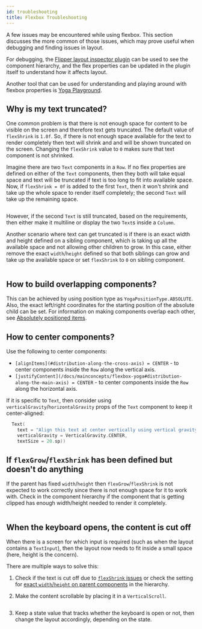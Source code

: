 ```yaml
---
id: troubleshooting
title: Flexbox Troubleshooting
---
```


A few issues may be encountered while using flexbox. This section discusses the more common of those issues, which may prove useful when debugging and finding issues in layout.

For debugging, the [Flipper layout inspector plugin](/docs/debugging/debugging-tips#layout-inspector-plugin) can be used to see the component hierarchy, and the flex properties can be updated in the plugin itself to understand how it affects layout.

Another tool that can be used for understanding and playing around with flexbox properties is [Yoga Playground](https://yogalayout.com/playground).

## Why is my text truncated?

One common problem is that there is not enough space for content to be visible on the screen and therefore text gets truncated.
The default value of `flexShrink` is `1.0f`. So, if there is not enough space available for the text to render completely then text will shrink and and will be shown truncated on the screen. Changing the `flexShrink` value to `0` makes sure that text component is not shrinked.

Imagine there are two `Text` components in a `Row`. If no flex properties are defined on either of the `Text` components, then they both will take equal space and text will be truncated if text is too long to fit into available space.
Now, if `flexShrink = 0f` is added to the first `Text`, then it won't shrink and take up the whole space to render itself completely; the second `Text` will take up the remaining space.

```kotlin file=sample/src/main/java/com/facebook/samples/litho/documentation/flexbox/TextInRow.kt start=start_example end=end_example
```

However, if the second `Text` is still truncated, based on the requirements, then either make it multiline or display the two `Text`s inside a `Column`.

Another scenario where text can get truncated is if there is an exact width and height defined on a sibling component, which is taking up all the available space and not allowing other children to grow.
In this case, either remove the exact `width`/`height` defined so that both siblings can grow and take up the available space or set `flexShrink` to `0` on sibling component.

```kotlin file=sample/src/main/java/com/facebook/samples/litho/documentation/flexbox/TextInsideContainer.kt start=start_example end=end_example
```

## How to build overlapping components?

This can be achieved by using position type as `YogaPositionType.ABSOLUTE`. Also, the exact left/right coordinates for the starting position of the absolute child can be set.
For information on making components overlap each other, see [Absolutely positioned items](yoga-playground.mdx#absolutely-positioned-items).

## How to center components?

Use the following to center components:

* `[alignItems](#distribution-along-the-cross-axis) = CENTER` - to center components inside the `Row` along the vertical axis.
* `[justifyContent](/docs/mainconcepts/flexbox-yoga#distribution-along-the-main-axis) = CENTER` - to center components inside the `Row` along the horizontal axis.

If it is specific to `Text`, then consider using `verticalGravity`/`horizontalGravity` props of the `Text` component to keep it center-aligned:

```kotlin
  Text(
    text = "Align this text at center vertically using vertical gravity",
    verticalGravity = VerticalGravity.CENTER,
    textSize = 20.sp))
```

## If `flexGrow`/`flexShrink` has been defined but doesn't do anything

If the parent has fixed `width`/`height` then `flexGrow`/`flexShrink` is not expected to work correctly since there is not enough space for it to work with. Check in the component hierarchy if the component that is getting clipped has enough width/height needed to render it completely.

```kotlin file=sample/src/main/java/com/facebook/samples/litho/documentation/flexbox/TextInColumnWithExactHeight.kt start=start_example end=end_example
```

## When the keyboard opens, the content is cut off

When there is a screen for which input is required (such as when the layout contains a `TextInput`), then the layout now needs to fit inside a small space (here, height is the concern).

There are multiple ways to solve this:

1. Check if the text is cut off due to [`flexShrink` issues](#why-is-my-text-truncated) or check the setting for [exact `width`/`height` on parent components](#if-flexgrowflexshrink-has-been-defined-but-doesnt-do-anything) in the hierarchy.

2. Make the content scrollable by placing it in a `VerticalScroll`.

  ```kotlin file=sample/src/main/java/com/facebook/samples/litho/documentation/flexbox/ContentInVerticalScroll.kt start=start_example end=end_example
  ```

3. Keep a state value that tracks whether the keyboard is open or not, then change the layout accordingly, depending on the state.
